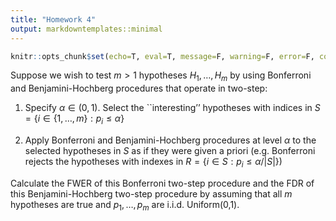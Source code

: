 ```yaml
---
title: "Homework 4"
output: markdowntemplates::minimal
---
```


```r
knitr::opts_chunk$set(echo=T, eval=T, message=F, warning=F, error=F, comment=NA)
```

Suppose we wish to test $m>1$ hypotheses $H_1,\ldots,H_m$ by using Bonferroni and Benjamini-Hochberg procedures that operate in two-step:

1. Specify $\alpha \in (0,1)$. Select the  ``interesting'' hypotheses with indices in
$S=\{i \in \{1,\ldots,m\}: p_i \leq \alpha\}$

2. Apply Bonferroni and Benjamini-Hochberg procedures at level $\alpha$ to the selected hypotheses in $S$ as if they were given a priori (e.g. Bonferroni rejects the hypotheses with indexes in $R = \{i \in S: p_i \leq \alpha/|S|\}$)


Calculate the FWER of this Bonferroni two-step procedure and the FDR of this Benjamini-Hochberg two-step procedure by assuming that  all $m$ hypotheses are true and $p_1,\ldots,p_m$ are i.i.d. Uniform(0,1). 
